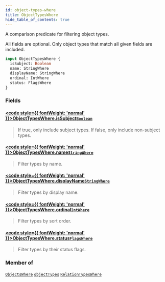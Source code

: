 ```yaml
---
id: object-types-where
title: ObjectTypesWhere
hide_table_of_contents: true
---
```








A comparison predicate for filtering object types.

All fields are optional. Only object types that match all given fields are included.

```graphql
input ObjectTypesWhere {
  isSubject: Boolean
  name: StringWhere
  displayName: StringWhere
  ordinal: IntWhere
  status: FlagsWhere
}
```


### Fields

#### [<code style={{ fontWeight: 'normal' }}>ObjectTypesWhere.<b>isSubject</b></code>](#)<Bullet />[`Boolean`](/docs/directory-api-reference/schema/common/scalars/boolean) <Badge class="secondary" text="scalar"/> <Badge class="secondary" text="common"/>
> If true, only include subject types. If false, only include non-subject types.
> 

#### [<code style={{ fontWeight: 'normal' }}>ObjectTypesWhere.<b>name</b></code>](#)<Bullet />[`StringWhere`](/docs/directory-api-reference/schema/common/inputs/string-where) <Badge class="secondary" text="input"/> <Badge class="secondary" text="common"/>
> Filter types by name.
> 

#### [<code style={{ fontWeight: 'normal' }}>ObjectTypesWhere.<b>displayName</b></code>](#)<Bullet />[`StringWhere`](/docs/directory-api-reference/schema/common/inputs/string-where) <Badge class="secondary" text="input"/> <Badge class="secondary" text="common"/>
> Filter types by display name.
> 

#### [<code style={{ fontWeight: 'normal' }}>ObjectTypesWhere.<b>ordinal</b></code>](#)<Bullet />[`IntWhere`](/docs/directory-api-reference/schema/common/inputs/int-where) <Badge class="secondary" text="input"/> <Badge class="secondary" text="common"/>
> Filter types by sort order.
> 

#### [<code style={{ fontWeight: 'normal' }}>ObjectTypesWhere.<b>status</b></code>](#)<Bullet />[`FlagsWhere`](/docs/directory-api-reference/schema/common/inputs/flags-where) <Badge class="secondary" text="input"/> <Badge class="secondary" text="common"/>
> Filter types by their status flags.
> 



### Member of

[`ObjectsWhere`](/docs/directory-api-reference/schema/objects/inputs/objects-where)  <Badge class="secondary" text="input"/><Bullet />[`objectTypes`](/docs/directory-api-reference/schema/object-types/queries/object-types)  <Badge class="secondary" text="query"/><Bullet />[`RelationTypesWhere`](/docs/directory-api-reference/schema/relation-types/inputs/relation-types-where)  <Badge class="secondary" text="input"/>



